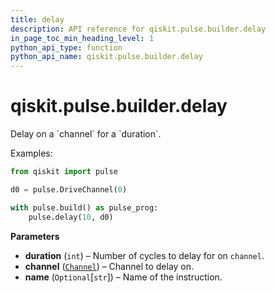 ```yaml
---
title: delay
description: API reference for qiskit.pulse.builder.delay
in_page_toc_min_heading_level: 1
python_api_type: function
python_api_name: qiskit.pulse.builder.delay
---
```


<span id="qiskit-pulse-builder-delay" />

# qiskit.pulse.builder.delay

<Function id="qiskit.pulse.builder.delay" isDedicatedPage={true} github="https://github.com/qiskit/qiskit/tree/stable/0.21/qiskit/pulse/builder.py" signature="delay(duration, channel, name=None)">
  Delay on a `channel` for a `duration`.

  Examples:

  ```python
  from qiskit import pulse

  d0 = pulse.DriveChannel(0)

  with pulse.build() as pulse_prog:
      pulse.delay(10, d0)
  ```

  **Parameters**

  *   **duration** (`int`) – Number of cycles to delay for on `channel`.
  *   **channel** ([`Channel`](pulse#qiskit.pulse.channels.Channel "qiskit.pulse.channels.Channel")) – Channel to delay on.
  *   **name** (`Optional`\[`str`]) – Name of the instruction.
</Function>

